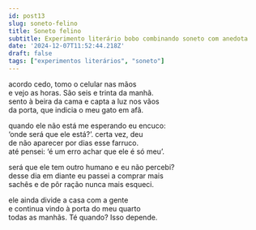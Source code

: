 ```yaml
---
id: post13
slug: soneto-felino
title: Soneto felino
subtitle: Experimento literário bobo combinando soneto com anedota
date: '2024-12-07T11:52:44.218Z'
draft: false
tags: ["experimentos literários", "soneto"]
---
```


acordo cedo, tomo o celular nas mãos  
e vejo as horas. São seis e trinta da manhã.  
sento à beira da cama e capta a luz nos vãos  
da porta, que indicia o meu gato em afã.  

quando ele não está me esperando eu encuco:  
‘onde será que ele está?’. certa vez, deu  
de não aparecer por dias esse farruco.  
até pensei: ‘é um erro achar que ele é só meu’.  

será que ele tem outro humano e eu não percebi?  
desse dia em diante eu passei a comprar mais  
sachês e de pôr ração nunca mais esqueci.  

ele ainda divide a casa com a gente  
e continua vindo à porta do meu quarto  
todas as manhãs. Té quando? Isso depende.  